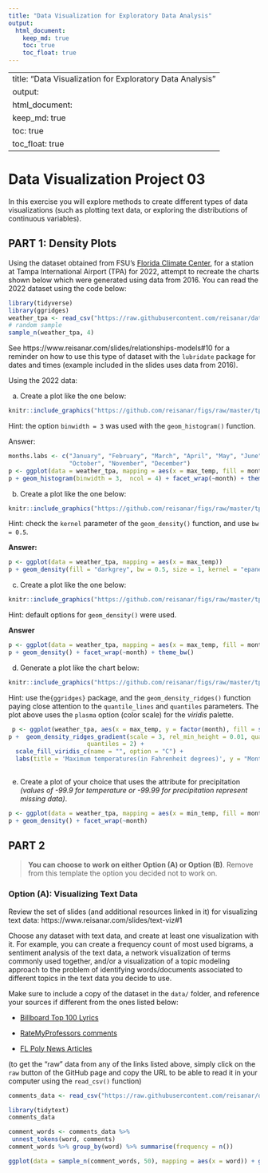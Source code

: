 ```yaml
---
title: "Data Visualization for Exploratory Data Analysis"
output: 
  html_document:
    keep_md: true
    toc: true
    toc_float: true
---
```


---
title: "Data Visualization for Exploratory Data Analysis"
output: 
  html_document:
    keep_md: true
    toc: true
    toc_float: true
---

# Data Visualization Project 03


In this exercise you will explore methods to create different types of data visualizations (such as plotting text data, or exploring the distributions of continuous variables).


## PART 1: Density Plots

Using the dataset obtained from FSU's [Florida Climate Center](https://climatecenter.fsu.edu/climate-data-access-tools/downloadable-data), for a station at Tampa International Airport (TPA) for 2022, attempt to recreate the charts shown below which were generated using data from 2016. You can read the 2022 dataset using the code below: 

```r
library(tidyverse)
library(ggridges)
weather_tpa <- read_csv("https://raw.githubusercontent.com/reisanar/datasets/master/tpa_weather_2022.csv")
# random sample 
sample_n(weather_tpa, 4)
```

See https://www.reisanar.com/slides/relationships-models#10 for a reminder on how to use this type of dataset with the `lubridate` package for dates and times (example included in the slides uses data from 2016).

Using the 2022 data: 

(a) Create a plot like the one below:

```r
knitr::include_graphics("https://github.com/reisanar/figs/raw/master/tpa_max_temps_facet.png")
```
Hint: the option `binwidth = 3` was used with the `geom_histogram()` function.

Answer:
```r
months.labs <- c("January", "February", "March", "April", "May", "June", "July", "August", "September", 
                 "October", "November", "December")
p <- ggplot(data = weather_tpa, mapping = aes(x = max_temp, fill = month))
p + geom_histogram(binwidth = 3,  ncol = 4) + facet_wrap(~month) + theme_bw() + labs(x = "Maximum Temperatures", y = "Number of Days")


```


(b) Create a plot like the one below:

```r
knitr::include_graphics("https://github.com/reisanar/figs/raw/master/tpa_max_temps_density.png")
```

Hint: check the `kernel` parameter of the `geom_density()` function, and use `bw = 0.5`.

**Answer:**
```r
p <- ggplot(data = weather_tpa, mapping = aes(x = max_temp))
p + geom_density(fill = "darkgrey", bw = 0.5, size = 1, kernel = "epanechnikov")
```




(c) Create a plot like the one below:

```r
knitr::include_graphics("https://github.com/reisanar/figs/raw/master/tpa_max_temps_density_facet.png")
```

Hint: default options for `geom_density()` were used. 

**Answer**
```r
p <- ggplot(data = weather_tpa, mapping = aes(x = max_temp, fill = month))
p + geom_density() + facet_wrap(~month) + theme_bw()
```

(d) Generate a plot like the chart below:


```r
knitr::include_graphics("https://github.com/reisanar/figs/raw/master/tpa_max_temps_ridges_plasma.png")
```

Hint: use the`{ggridges}` package, and the `geom_density_ridges()` function paying close attention to the `quantile_lines` and `quantiles` parameters. The plot above uses the `plasma` option (color scale) for the _viridis_ palette.
```r
 p <- ggplot(weather_tpa, aes(x = max_temp, y = factor(month), fill = stat(x))) 
p +  geom_density_ridges_gradient(scale = 3, rel_min_height = 0.01, quantile_lines = TRUE, alpha = 0.75,
                      quantiles = 2) +
  scale_fill_viridis_c(name = "", option = "C") + 
  labs(title = 'Maximum temperatures(in Fahrenheit degrees)', y = "Month of year")
  
```


(e) Create a plot of your choice that uses the attribute for precipitation _(values of -99.9 for temperature or -99.99 for precipitation represent missing data)_.
```r
p <- ggplot(data = weather_tpa, mapping = aes(x = min_temp, fill = month))
p + geom_density() + facet_wrap(~month)
```





## PART 2 

> **You can choose to work on either Option (A) or Option (B)**. Remove from this template the option you decided not to work on. 


### Option (A): Visualizing Text Data

Review the set of slides (and additional resources linked in it) for visualizing text data: https://www.reisanar.com/slides/text-viz#1

Choose any dataset with text data, and create at least one visualization with it. For example, you can create a frequency count of most used bigrams, a sentiment analysis of the text data, a network visualization of terms commonly used together, and/or a visualization of a topic modeling approach to the problem of identifying words/documents associated to different topics in the text data you decide to use. 

Make sure to include a copy of the dataset in the `data/` folder, and reference your sources if different from the ones listed below:

- [Billboard Top 100 Lyrics](https://github.com/reisanar/datasets/blob/master/BB_top100_2015.csv)

- [RateMyProfessors comments](https://github.com/reisanar/datasets/blob/master/rmp_wit_comments.csv)

- [FL Poly News Articles](https://github.com/reisanar/datasets/blob/master/flpoly_news_SP23.csv)


(to get the "raw" data from any of the links listed above, simply click on the `raw` button of the GitHub page and copy the URL to be able to read it in your computer using the `read_csv()` function)


```r
comments_data <- read_csv("https://raw.githubusercontent.com/reisanar/datasets/master/rmp_wit_comments.csv")
```
```r

library(tidytext)
comments_data

comment_words <- comments_data %>% 
 unnest_tokens(word, comments)
comment_words %>% group_by(word) %>% summarise(frequency = n()) 

ggplot(data = sample_n(comment_words, 50), mapping = aes(x = word)) + geom_bar() + coord_flip()
```





